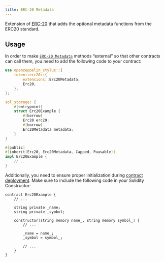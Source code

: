 ```yaml
---
title: ERC-20 Metadata
---
```


Extension of [ERC-20](/contracts-stylus/0.1.0/erc20) that adds the optional metadata functions from the ERC20 standard.

## Usage

In order to make [`ERC-20 Metadata`](https://docs.rs/openzeppelin-stylus/0.1.0/openzeppelin_stylus/token/erc20/extensions/metadata/index.html)  methods “external” so that other contracts can call them, you need to add the following code to your contract:

```rust
use openzeppelin_stylus::{
    token::erc20::{
        extensions::Erc20Metadata,
        Erc20,
    },
};

sol_storage! {
    #[entrypoint]
    struct Erc20Example {
        #[borrow]
        Erc20 erc20;
        #[borrow]
        Erc20Metadata metadata;
    }
}

#[public]
#[inherit(Erc20, Erc20Metadata, Capped, Pausable)]
impl Erc20Example {
    // ...
}
```

Additionally, you need to ensure proper initialization during [contract deployment](/contracts-stylus/0.1.0/deploy). Make sure to include the following code in your Solidity Constructor:

```solidity
contract Erc20Example {
    // ...

    string private _name;
    string private _symbol;

    constructor(string memory name_, string memory symbol_) {
        // ...

        _name = name_;
        _symbol = symbol_;

        // ...
    }
}
```
